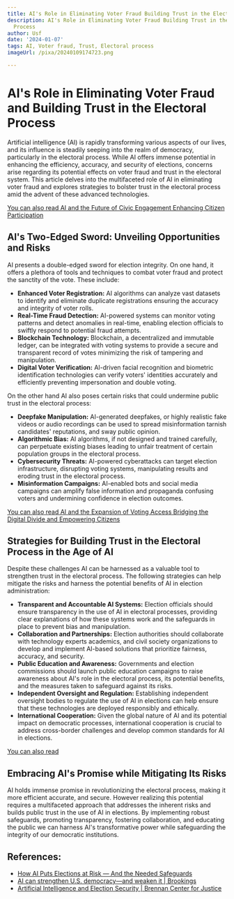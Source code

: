 ```yaml
---
title: AI's Role in Eliminating Voter Fraud Building Trust in the Electoral Process
description: AI's Role in Eliminating Voter Fraud Building Trust in the Electoral
  Process
author: Usf
date: '2024-01-07'
tags: AI, Voter fraud, Trust, Electoral process
imageUrl: /pixa/20240109174723.png

---
```

# AI's Role in Eliminating Voter Fraud and Building Trust in the Electoral Process

Artificial intelligence (AI) is rapidly  transforming various aspects of our lives, and its  influence is steadily seeping into the realm of democracy, particularly in the electoral process. While AI offers immense potential in enhancing the  efficiency,  accuracy, and security of elections,  concerns arise regarding its potential effects on voter fraud and trust in the electoral system. This article delves into the multifaceted  role of AI in eliminating voter fraud and explores strategies  to bolster trust in the  electoral process amid the advent of these advanced technologies.

[You can also read  AI and the Future of  Civic Engagement Enhancing Citizen Participation](AI%20and%20the%20Future%20of%20Civic%20Engagement%20Enhancing%20Citizen%20Participation)


## AI's Two-Edged Sword: Unveiling  Opportunities and Risks

AI presents a double-edged sword for election integrity.  On one hand, it offers  a plethora of tools and techniques to combat  voter fraud and protect the sanctity of  the vote. These include:

* **Enhanced Voter Registration:** AI algorithms  can analyze vast  datasets to identify and eliminate duplicate  registrations ensuring the accuracy and integrity of voter rolls.
* **Real-Time Fraud  Detection:** AI-powered systems can monitor voting patterns and detect anomalies in real-time, enabling election officials to swiftly respond to potential fraud attempts.
*  **Blockchain Technology:** Blockchain, a decentralized and immutable ledger, can be integrated with voting systems to provide a secure and transparent record  of votes minimizing the risk of tampering and manipulation.
* **Digital Voter Verification:**  AI-driven facial  recognition and biometric identification technologies can verify voters' identities accurately and efficiently preventing impersonation and double voting.

On  the other hand  AI also poses certain risks that could  undermine  public trust in  the electoral process:

* **Deepfake Manipulation:** AI-generated deepfakes, or highly realistic fake videos or audio recordings can be used to spread misinformation tarnish  candidates'  reputations,  and sway public opinion.
*  **Algorithmic Bias:** AI algorithms, if  not designed  and trained carefully, can perpetuate existing biases leading to unfair treatment of certain population groups in the electoral process.
* **Cybersecurity Threats:** AI-powered cyberattacks can target election infrastructure, disrupting voting systems, manipulating results and eroding trust in the electoral  process.
* **Misinformation Campaigns:**  AI-enabled bots and social media campaigns can amplify false information  and propaganda confusing  voters and undermining confidence in election outcomes.

[You can also read AI and the Expansion of Voting Access Bridging the  Digital Divide and Empowering Citizens](AI%20and%20the%20Expansion%20of%20Voting%20Access%20Bridging%20the%20Digital%20Divide%20and%20Empowering%20Citizens)


## Strategies for Building Trust in  the Electoral Process in the Age of AI

Despite these challenges AI can be harnessed as a valuable tool  to strengthen trust in the electoral process. The  following strategies can  help  mitigate the risks and harness the potential  benefits of AI in election administration:

* **Transparent and Accountable AI Systems:** Election  officials should ensure transparency in the use of AI  in electoral processes, providing  clear explanations  of how these systems work and the safeguards in place to prevent bias and manipulation.
* **Collaboration and Partnerships:** Election authorities should collaborate with technology experts academics, and civil society organizations to develop and implement AI-based solutions that prioritize fairness, accuracy, and security.
* **Public Education and Awareness:** Governments and election commissions should launch public  education campaigns to raise awareness  about AI's role in the electoral process, its potential benefits, and the measures taken to safeguard against its risks.
*  **Independent Oversight and Regulation:** Establishing independent oversight bodies to regulate the use  of AI in elections can help ensure that these  technologies are deployed responsibly and ethically.
* **International Cooperation:** Given the global nature of AI and its potential impact on democratic processes, international cooperation is crucial to address cross-border challenges  and develop common  standards for AI in elections.

[You can also read ]()


## Embracing AI's Promise while Mitigating Its Risks

AI holds immense promise in  revolutionizing  the electoral process, making it more efficient accurate, and secure. However realizing this potential requires a multifaceted approach that addresses  the inherent risks and  builds public  trust in  the use of AI in  elections. By  implementing robust safeguards, promoting transparency, fostering collaboration, and educating the public  we can harness AI's transformative power while safeguarding the integrity of our democratic institutions.

## References:
- [How AI Puts Elections at Risk — And the Needed Safeguards](https://www.brennancenter.org/our-work/analysis-opinion/how-ai-puts-elections-risk-and-needed-safeguards?gclid=Cj0KCQiAtOmsBhCnARIsAGPa5ya9YmOQZuEQCgEHDXZg8KaUj-BkQgOErj-IQnE8fZF7aseyXbuqLbQaAh-UEALw_wcB&ms=gad_artificial%20intelligence%20tools_665268346943_8628877148_150749630603)
- [AI can strengthen U.S. democracy—and weaken it | Brookings](https://www.brookings.edu/articles/ai-can-strengthen-u-s-democracy-and-weaken-it/)
- [Artificial Intelligence and Election Security | Brennan Center for Justice](https://www.brennancenter.org/our-work/research-reports/artificial-intelligence-and-election-security)
